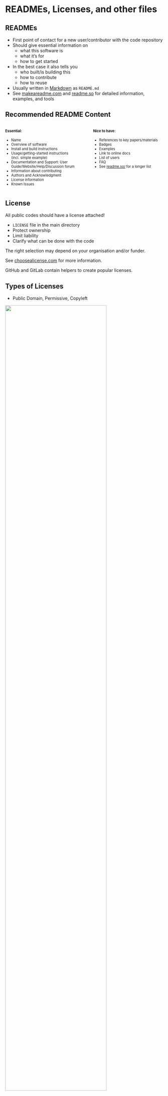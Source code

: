 # READMEs, Licenses, and other files

<!--=================================================================================-->

## READMEs {.smaller}

- First point of contact for a new user/contributor with the code repository
- Should give essential information on 
   - what this software is 
   - what it's for 
   - how to get started
- In the best case it also tells you
   - who built/is building this
   - how to contribute
   - how to reuse
- Usually written in [Markdown](https://www.markdownguide.org/) as `README.md`
- See [makeareadme.com](https://www.makeareadme.com/) and [readme.so](https://readme.so/)
  for detailed information, examples, and tools


## Recommended README Content {.smaller}

:::: {.columns style="font-size: 80%;"}
::: {.column width=47.5%}
#### Essential:

- Name
- Overview of software
- Install and build instructions
- Usage/getting-started instructions (incl. simple example)
- Documentation and Support: User Guide/Website/Help/Discussion forum
- Information about contributing
- Authors and Acknowledgment
- License information
- Known Issues

:::
::: {.column width=5%}
:::
::: {.column width=47.5%}
#### Nice to have:

- References to key papers/materials
- Badges
- Examples
- Link to online docs
- List of users
- FAQ
- See [readme.so/](https://readme.so) for a longer list

:::
::::

<!--=================================================================================-->

## License {.smaller}

All public codes should have a license attached!

- `LICENSE` file in the main directory
- Protect ownership
- Limit liability
- Clarify what can be done with the code

The right selection may depend on your organisation and/or funder.

See [choosealicense.com](https://choosealicense.com/) for more information.

GitHub and GitLab contain helpers to create popular licenses.


## Types of Licenses {.smaller}

- Public Domain, Permissive, Copyleft

![](https://cdn.ttgtmedia.com/rms/onlineimages/5_types_of_software_licenses-f.png){width=80% fig-align="center"}

::: {.attribution}
License guide by [TechTarget](https://www.techtarget.com/searchcio/definition/software-license) under fair use
:::


## How to choose a license {.smaller}
 
:::: {.columns}
::: {.column width="70%"}
 - [https://choosealicense.com/licenses/](https://choosealicense.com/licenses/)
 - Permissive licenses:
    - Apache License 2.0 
    - MIT License
 - Copyleft:
    - Means that copy/adaption has to use the same license
    - GNU General Public License v3.0
:::

::: {.column}
![](images/apache.png){.absolute top=12.5% right=5% width=20%}
![](images/mit_license.png){.absolute top=35% right=10% width=20%}
![](images/gpl3.png){.absolute top=70% right=5% width=20%}
:::
:::: 

::: {.attribution}
GPL3 image is in the Public Domain\
MIT logo is in the Public Domain\
Apache License image by Apache Software Foundation under Apache License 2.0
:::


## Example: MIT License {.smaller}
 
 ```
Copyright <YEAR> <COPYRIGHT HOLDER>

Permission is hereby granted, free of charge, to any person obtaining a copy of this software and associated documentation files (the “Software”), to deal in the Software without restriction, including without limitation the rights to use, copy, modify, merge, publish, distribute, sublicense, and/or sell copies of the Software, and to permit persons to whom the Software is furnished to do so, subject to the following conditions:

The above copyright notice and this permission notice shall be included in all copies or substantial portions of the Software.

THE SOFTWARE IS PROVIDED “AS IS”, WITHOUT WARRANTY OF ANY KIND, EXPRESS OR IMPLIED, INCLUDING BUT NOT LIMITED TO THE WARRANTIES OF MERCHANTABILITY, FITNESS FOR A PARTICULAR PURPOSE AND NONINFRINGEMENT. IN NO EVENT SHALL THE AUTHORS OR COPYRIGHT HOLDERS BE LIABLE FOR ANY CLAIM, DAMAGES OR OTHER LIABILITY, WHETHER IN AN ACTION OF CONTRACT, TORT OR OTHERWISE, ARISING FROM, OUT OF OR IN CONNECTION WITH THE SOFTWARE OR THE USE OR OTHER DEALINGS IN THE SOFTWARE.
 ```

## Add a license in Github {.smaller}

![](images/github_license.png){width=80% fig-align="center"}

## Add a license in Gitlab {.smaller}

![](images/gitlab_license.png){width=80% fig-align="center"}


<!--=================================================================================-->

## Other potential files in your repository {.smaller}

 - CONTRIBUTING.md
 - CITATION.cff
 - CODE_OF_CONDUCT.md
 - CHANGES.md

<!--=================================================================================-->
